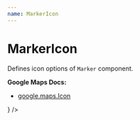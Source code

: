 ```yaml
---
name: MarkerIcon
---
```





# MarkerIcon

Defines icon options of `Marker` component.

**Google Maps Docs:**
* [google.maps.Icon](https://developers.google.com/maps/documentation/javascript/reference#Icon)

<Playground>
  <GoogleMap
    zoom={8}
    maps={google.maps}
    style={{ height: '320px' }}
    center={{ lat: 36.964, lng: -122.015 }}
  >
    <Marker
      label="Label"
      position={{ lat: 36.964, lng: -122.015 }}
      icon={
        <MarkerIcon
          url={Icon}
          anchor={{ x: 0, y: 0 }}
          origin={{ x: 0, y: 0 }}
          labelOrigin={{ x: 50, y: 50 }}
          size={{ width: 100, height: 100 }}
          scaledSize={{ width: 100, height: 100 }}
        />
      }
    />
  </GoogleMap>
</Playground>

<PropsTable of={MarkerIcon} />
